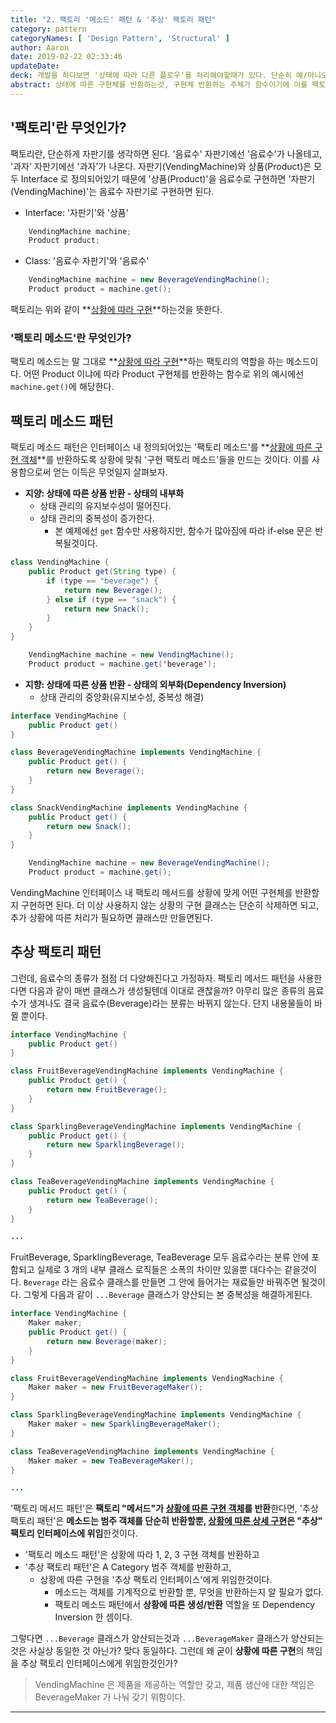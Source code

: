 ```yaml
---
title: "2. 팩토리 '메소드' 패턴 & '추상' 팩토리 패턴"
category: pattern
categoryNames: [ 'Design Pattern', 'Structural' ]
author: Aaron
date: 2019-02-22 02:33:46
updateDate: 
deck: 개발을 하다보면 '상태에 따라 다른 플로우'를 처리해야할때가 있다. 단순히 예/아니오 같은 단일 상태라면 if 문을 사용하도록, 다중 상태라면 if-else 혹은 switch 를 사용하면 된다. 하지만 '다른 플로우'에 해당하는 로직이 복잡하다면, if-else 사이에 100줄이 넘는 코드가 들어가게 된다. 과연 재사용성이 높다고 할 수 있는가? 코드를 읽기 난해할뿐 아니라 100줄 사이에 반복되는 로직도 분명히 있을것이다. '다른 로직'과 '공통 로직'을 나누고 '다른 로직'에 해당하는 부분은 상태에 따라 다른 구현체를 반환하거나, 구현체를 만들어주는것에 해당하는 패턴이 필요하다.
abstract: 상태에 따른 구현체를 반환하는것, 구현체 반환하는 주체가 함수이기에 이를 팩토리 메소드라 부르며 해당 패턴을 '팩토리 메소드 패턴'이라고 부른다. 팩토리 메소드에게 '팩토리'를 뺏어서 메소드는 그냥 단순 구현체를 반환하도록, 상황에 따른 구현은 추상 팩토리 인터페이스에게 위임한것이 '추상 팩토리 패턴'이라고 부른다. 상황에 따른 구현(팩토리)을 메소드가 하면 팩토리 "메소드" 패턴, 인터페이스가 하면 "추상" 팩토리 패턴인것이다.
---
```


## '팩토리'란 무엇인가?

팩토리란, 단순하게 자판기를 생각하면 된다. '음료수' 자판기에선 '음료수'가 나올테고, '과자' 자판기에선 '과자'가 나온다. 자판기(VendingMachine)와 상품(Product)은 모두 Interface 로 정의되어있기 때문에 '상품(Product)'을 음료수로 구현하면 '자판기(VendingMachine)'는 음료수 자판기로 구현하면 된다.

- Interface: '자판기'와 '상품'
``` Java
	VendingMachine machine;
    Product product;
```

- Class: '음료수 자판기'와 '음료수'
``` Java
	VendingMachine machine = new BeverageVendingMachine();
    Product product = machine.get();
```

팩토리는 위와 같이 **<u>상황에 따라 구현</u>**하는것을 뜻한다.

### '팩토리 메소드'란 무엇인가?

팩토리 메소드는 말 그대로 **<u>상황에 따라 구현</u>**하는 팩토리의 역할을 하는 메소드이다. 어떤 Product 이냐에 따라 Product 구현체를 반환하는 함수로 위의 예시에선 `machine.get()`에 해당한다.

## 팩토리 메소드 패턴

팩토리 메소드 패턴은 인터페이스 내 정의되어있는 '팩토리 메소드'를 **<u>상황에 따른 구현 객체</u>**를 반환하도록 상황에 맞춰 '구현 팩토리 메소드'들을 만드는 것이다. 이를 사용함으로써 얻는 이득은 무엇일지 살펴보자.

- **지양: 상태에 따른 상품 반환 - 상태의 내부화**
	- 상태 관리의 유지보수성이 떨어진다.
	- 상태 관리의 중복성이 증가한다.
		- 본 예제에선 `get` 함수만 사용하지만, 함수가 많아짐에 따라 if-else 문은 반복될것이다.
``` Java
class VendingMachine {
	public Product get(String type) {
		if (type == "beverage") {
			return new Beverage();
		} else if (type == "snack") {
			return new Snack();
		}
	}
}
```

``` Java
	VendingMachine machine = new VendingMachine();
	Product product = machine.get('beverage');
```

- **지향: 상태에 따른 상품 반환 - 상태의 외부화(Dependency Inversion)**
	- 상태 관리의 중앙화(유지보수성, 중복성 해결)
``` Java
interface VendingMachine {
	public Product get()
}

class BeverageVendingMachine implements VendingMachine {
	public Product get() {
		return new Beverage();
	}
}

class SnackVendingMachine implements VendingMachine {
	public Product get() {
		return new Snack();
	}
}
```

``` Java
	VendingMachine machine = new BeverageVendingMachine();
    Product product = machine.get();
```

VendingMachine 인터페이스 내 팩토리 메서드를 상황에 맞게 어떤 구현체를 반환할지 구현하면 된다. 더 이상 사용하지 않는 상황의 구현 클래스는 단순히 삭제하면 되고, 추가 상황에 따른 처리가 필요하면 클래스만 만들면된다.

## 추상 팩토리 패턴

그런데, 음료수의 종류가 점점 더 다양해진다고 가정하자. 팩토리 메서드 패턴을 사용한다면 다음과 같이 매번 클래스가 생성될텐데 이대로 괜찮을까? 아무리 많은 종류의 음료수가 생겨나도 결국 음료수(Beverage)라는 분류는 바뀌지 않는다. 단지 내용물들이 바뀔 뿐이다.

``` Java
interface VendingMachine {
	public Product get()
}

class FruitBeverageVendingMachine implements VendingMachine {
	public Product get() {
		return new FruitBeverage();
	}
}

class SparklingBeverageVendingMachine implements VendingMachine {
	public Product get() {
		return new SparklingBeverage();
	}
}

class TeaBeverageVendingMachine implements VendingMachine {
	public Product get() {
		return new TeaBeverage();
	}
}

...
```

FruitBeverage, SparklingBeverage, TeaBeverage 모두 음료수라는 분류 안에 포함되고 실제로 3 개의 내부 클래스 로직들은 소폭의 차이만 있을뿐 대다수는 같을것이다. `Beverage` 라는 음료수 클래스를 만들면 그 안에 들어가는 재료들만 바꿔주면 될것이다. 그렇게 다음과 같이 `...Beverage` 클래스가 양산되는 본 중복성을 해결하게된다.

``` Java
interface VendingMachine {
	Maker maker;
	public Product get() {
		return new Beverage(maker);
	}
}

class FruitBeverageVendingMachine implements VendingMachine {
	Maker maker = new FruitBeverageMaker();
}

class SparklingBeverageVendingMachine implements VendingMachine {
	Maker maker = new SparklingBeverageMaker();
}

class TeaBeverageVendingMachine implements VendingMachine {
	Maker maker = new TeaBeverageMaker();
}

...
```

'팩토리 메서드 패턴'은 **팩토리 "메서드"가 <u>상황에 따른 구현 객체</u>를 반환**한다면, '추상 팩토리 패턴'은 **메소드는 범주 객체를 단순히 반환할뿐, <u>상황에 따른 상세 구현</u>은 "추상" 팩토리 인터페이스에 위임**한것이다.

- '팩토리 메소드 패턴'은 상황에 따라 1, 2, 3 구현 객체를 반환하고
- '추상 팩토리 패턴'은 A Category 범주 객체를 반환하고,
	- 상황에 따른 구현을 '추상 팩토리 인터페이스'에게 위임한것이다.
		- 메소드는 객체를 기계적으로 반환할 뿐, 무엇을 반환하는지 알 필요가 없다.
		- 팩토리 메소드 패턴에서 **상황에 따른 생성/반환** 역할을 또 Dependency Inversion 한 셈이다.

그렇다면 `...Beverage` 클래스가 양산되는것과 `...BeverageMaker` 클래스가 양산되는것은 사실상 동일한 것 아닌가? 맞다 동일하다. 그런데 왜 굳이 **상황에 따른 구현**의 책임을 추상 팩토리 인터페이스에게 위임한것인가? 

> VendingMachine 은 제품을 제공하는 역할만 갖고, 제품 생산에 대한 책임은 BeverageMaker 가 나눠 갖기 위함이다.

---